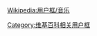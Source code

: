 {{Userbox
  |id=蕭<br>泰然
  |id-c=blue
  |id-fc    = #FFFFFF
  |info=<span lang="zh-tw">這個用戶喜歡聽'''[[蕭泰然]]'''的作品。</span>
  |info-c=white
  |info-s=9
  |border-c=black
  |usercategory=喜歡蕭泰然音樂的維基人
  |nocat={{{nocat|}}}}}
<noinclude>{{Clear}}[[Wikipedia:用户框/音乐]][[Category:维基百科相关用户框]]</noinclude>